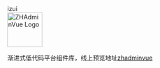 
<Meta title="Example/Introduction" />

<style>
  {`
    .logobox {
      text-align: center;
    }
    
  `}
</style>

<div style={{textAlign: 'center', fontSize: '50px', fontWeight: 'bolder', fontStyle: 'italic' }}>izui</div>
<div className="logobox"><img alt="ZHAdminVue Logo" width="80" className="logo" height="80" src="../src/assets/img/logo.png" /></div>

渐进式低代码平台组件库，线上预览地址<a href="https://zhadminvue.iotzzh.com" target="_blank" >zhadminvue</a>
